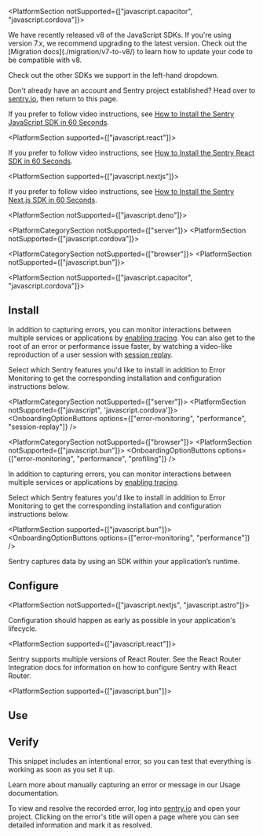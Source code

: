 <PlatformContent includePath="getting-started-primer" />

<PlatformSection notSupported={["javascript.capacitor", "javascript.cordova"]}>

<Note>
  We have recently released v8 of the JavaScript SDKs. If you're using version
  7.x, we recommend upgrading to the latest version. Check out the [Migration
  docs](./migration/v7-to-v8/)
  to learn how to update your code to be compatible with v8.
</Note>

</PlatformSection>

<PlatformSection noGuides>

<Alert level="info" title="Using a framework?">

Check out the other SDKs we support in the left-hand dropdown.

</Alert>

</PlatformSection>

Don't already have an account and Sentry project established? Head over to [sentry.io](https://sentry.io/signup/), then return to this page.

<PlatformSection noGuides>

If you prefer to follow video instructions, see [How to Install the Sentry JavaScript SDK in 60 Seconds](https://vimeo.com/899367471).

</PlatformSection>

<PlatformSection supported={["javascript.react"]}>

If you prefer to follow video instructions, see [How to Install the Sentry React SDK in 60 Seconds](https://vimeo.com/899368791).

</PlatformSection>

<PlatformSection supported={["javascript.nextjs"]}>

If you prefer to follow video instructions, see [How to Install the Sentry Next.js SDK in 60 Seconds](https://vimeo.com/899368048).

</PlatformSection>

<PlatformSection notSupported={["javascript.deno"]}>

<PlatformCategorySection notSupported={["server"]}>
  <PlatformSection notSupported={["javascript.cordova"]}>
  </PlatformSection>
</PlatformCategorySection>

<PlatformCategorySection notSupported={["browser"]}>
  <PlatformSection notSupported={["javascript.bun"]}>
  </PlatformSection>
  </PlatformCategorySection>

<PlatformSection notSupported={["javascript.capacitor", "javascript.cordova"]}>
## Install

In addition to capturing errors, you can monitor interactions between multiple services or applications by [enabling tracing](/concepts/key-terms/tracing/). You can also get to the root of an error or performance issue faster, by watching a video-like reproduction of a user session with [session replay](/product/explore/session-replay/web/getting-started/).

Select which Sentry features you'd like to install in addition to Error Monitoring to get the corresponding installation and configuration instructions below.
</PlatformSection>

<PlatformCategorySection notSupported={["server"]}>
  <PlatformSection notSupported={["javascript", 'javascript.cordova']}>
    <OnboardingOptionButtons
      options={["error-monitoring", "performance", "session-replay"]}
    />
  </PlatformSection>
</PlatformCategorySection>


<PlatformCategorySection notSupported={["browser"]}>
  <PlatformSection notSupported={["javascript.bun"]}>
    <OnboardingOptionButtons
      options={["error-monitoring", "performance", "profiling"]}
    />
  </PlatformSection>

  In addition to capturing errors, you can monitor interactions between multiple services or applications by [enabling tracing](/concepts/key-terms/tracing/).

Select which Sentry features you'd like to install in addition to Error Monitoring to get the corresponding installation and configuration instructions below.

  <PlatformSection supported={["javascript.bun"]}>
    <OnboardingOptionButtons options={["error-monitoring", "performance"]} />
  </PlatformSection>
</PlatformCategorySection>

Sentry captures data by using an SDK within your application’s runtime.

<PlatformContent includePath="getting-started-install" />

</PlatformSection>

## Configure

<PlatformSection notSupported={["javascript.nextjs", "javascript.astro"]}>

Configuration should happen as early as possible in your application's lifecycle.

</PlatformSection>

<PlatformSection supported={["javascript.react"]}>

Sentry supports multiple versions of React Router. See the <PlatformLink to="/configuration/integrations/react-router/">React Router Integration</PlatformLink> docs for information on how to configure Sentry with React Router.

</PlatformSection>

<PlatformContent includePath="getting-started-config" />

<PlatformContent includePath="getting-started-sourcemaps" />

<PlatformSection supported={["javascript.bun"]}>

  ## Use

  <PlatformContent includePath="getting-started-use" />

</PlatformSection>


## Verify

This snippet includes an intentional error, so you can test that everything is working as soon as you set it up.

<PlatformContent includePath="getting-started-verify" />

<Note>

Learn more about manually capturing an error or message in our <PlatformLink to="/usage/">Usage documentation</PlatformLink>.

</Note>

To view and resolve the recorded error, log into [sentry.io](https://sentry.io) and open your project. Clicking on the error's title will open a page where you can see detailed information and mark it as resolved.
